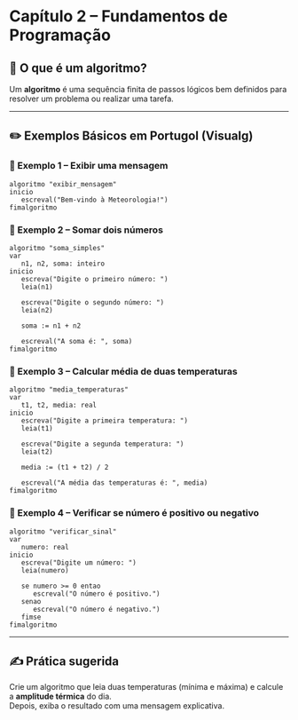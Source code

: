 
# Capítulo 2 – Fundamentos de Programação

## 🧠 O que é um algoritmo?

Um **algoritmo** é uma sequência finita de passos lógicos bem definidos para resolver um problema ou realizar uma tarefa.

---

## ✏️ Exemplos Básicos em Portugol (Visualg)

### 📘 Exemplo 1 – Exibir uma mensagem

```portugol
algoritmo "exibir_mensagem"
inicio
   escreval("Bem-vindo à Meteorologia!")
fimalgoritmo
```

### 📘 Exemplo 2 – Somar dois números

```portugol
algoritmo "soma_simples"
var
   n1, n2, soma: inteiro
inicio
   escreva("Digite o primeiro número: ")
   leia(n1)

   escreva("Digite o segundo número: ")
   leia(n2)

   soma := n1 + n2

   escreval("A soma é: ", soma)
fimalgoritmo
```

### 📘 Exemplo 3 – Calcular média de duas temperaturas

```portugol
algoritmo "media_temperaturas"
var
   t1, t2, media: real
inicio
   escreva("Digite a primeira temperatura: ")
   leia(t1)

   escreva("Digite a segunda temperatura: ")
   leia(t2)

   media := (t1 + t2) / 2

   escreval("A média das temperaturas é: ", media)
fimalgoritmo
```

### 📘 Exemplo 4 – Verificar se número é positivo ou negativo

```portugol
algoritmo "verificar_sinal"
var
   numero: real
inicio
   escreva("Digite um número: ")
   leia(numero)

   se numero >= 0 entao
      escreval("O número é positivo.")
   senao
      escreval("O número é negativo.")
   fimse
fimalgoritmo
```

---

## ✍️ Prática sugerida

::: {.callout-tip icon="pencil" title="Agora faça você mesmo!"}
Crie um algoritmo que leia duas temperaturas (mínima e máxima) e calcule a **amplitude térmica** do dia.  
Depois, exiba o resultado com uma mensagem explicativa.
:::
